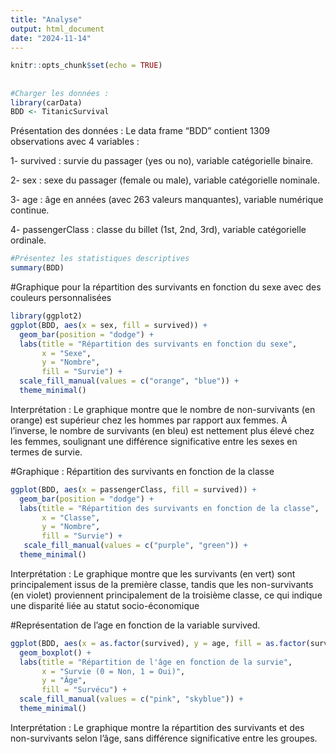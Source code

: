 ```yaml
---
title: "Analyse"
output: html_document
date: "2024-11-14"
---
```


```r
knitr::opts_chunk$set(echo = TRUE)
```

## 
```r
#Charger les données : 
library(carData)
BDD <- TitanicSurvival
```

Présentation des données : 
Le data frame "BDD" contient 1309 observations avec 4 variables :

1- survived : survie du passager (yes ou no), variable catégorielle binaire.

2- sex : sexe du passager (female ou male), variable catégorielle nominale.

3- age : âge en années (avec 263 valeurs manquantes), variable numérique continue.

4- passengerClass : classe du billet (1st, 2nd, 3rd), variable catégorielle ordinale.

```r
#Présentez les statistiques descriptives
summary(BDD)
```

#Graphique pour la répartition des survivants en fonction du sexe avec des couleurs personnalisées

```r
library(ggplot2)
ggplot(BDD, aes(x = sex, fill = survived)) +
  geom_bar(position = "dodge") +
  labs(title = "Répartition des survivants en fonction du sexe",
       x = "Sexe",
       y = "Nombre",
       fill = "Survie") +
  scale_fill_manual(values = c("orange", "blue")) +
  theme_minimal()

```


Interprétation : Le graphique montre que le nombre de non-survivants (en orange) est supérieur chez les hommes par rapport aux femmes. À l’inverse, le nombre de survivants (en bleu) est nettement plus élevé chez les femmes, soulignant une différence significative entre les sexes en termes de survie.

#Graphique : Répartition des survivants en fonction de la classe

```r
ggplot(BDD, aes(x = passengerClass, fill = survived)) +
  geom_bar(position = "dodge") +
  labs(title = "Répartition des survivants en fonction de la classe",
       x = "Classe",
       y = "Nombre",
       fill = "Survie") +
   scale_fill_manual(values = c("purple", "green")) +
  theme_minimal()
```


Interprétation : Le graphique montre que les survivants (en vert) sont principalement issus de la première classe, tandis que les non-survivants (en violet) proviennent principalement de la troisième classe, ce qui indique une disparité liée au statut socio-économique

#Représentation de l’age en fonction de la variable survived.

```r
ggplot(BDD, aes(x = as.factor(survived), y = age, fill = as.factor(survived))) +
  geom_boxplot() +
  labs(title = "Répartition de l'âge en fonction de la survie",
       x = "Survie (0 = Non, 1 = Oui)",
       y = "Âge",
       fill = "Survécu") +
  scale_fill_manual(values = c("pink", "skyblue")) +
  theme_minimal()
```


Interprétation :  Le graphique montre la répartition des survivants et des non-survivants selon l'âge, sans différence significative entre les groupes.





